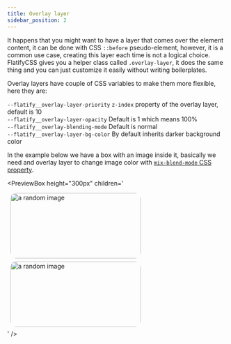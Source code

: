 ```yaml
---
title: Overlay layer
sidebar_position: 2
---
```



It happens that you might want to have a layer that comes over the element content, it can be done with CSS `::before` pseudo-element, however, it is a common use case, creating this layer each time is not a logical choice.  
FlatifyCSS gives you a helper class called `.overlay-layer`, it does the same thing and you can just customize it easily without writing boilerplates.

Overlay layers have couple of CSS variables to make them more flexible, here they are:

`--flatify__overlay-layer-priority` `z-index` property of the overlay layer, default is 10  
`--flatify__overlay-layer-opacity` Default is 1 which means 100%  
`--flatify__overlay-blending-mode` Default is normal  
`--flatify__overlay-layer-bg-color` By default inherits darker background color

In the example below we have a box with an image inside it, basically we need and overlay layer to change image color with [`mix-blend-mode` CSS property](https://developer.mozilla.org/en-US/docs/Web/CSS/mix-blend-mode).

<PreviewBox
	height="300px"
	children='<!DOCTYPE html>
<html lang="en">
	<head>
		<meta charset="UTF-8" />
		<meta http-equiv="X-UA-Compatible" content="IE=edge" />
		<meta name="viewport" content="width=device-width, initial-scale=1.0" />
		<link rel="stylesheet" href="https://raw.githack.com/amir2mi/FlatifyCSS/master/dist/css/flatify-min.css" />
		<title>Overlay layer</title>
        <style>
            .my-img-fx{
                overflow: hidden;
                width: 300px;
                height: 150px;
				margin: 0.5em;
                border-radius: 1em;
                --flatify__overlay-layer-bg-color: linear-gradient(to right, #2C5364, #203A43, #0F2027);
                --flatify__overlay-blending-mode: overlay;
            }
            .my-img-fx img{
                width: 100%;
                height: 100%;
                object-fit: cover;
            }
        </style>
    </head>
    <body class="flex-center">
    	<div class="my-img-fx flex-center">
    		<img src="https://picsum.photos/500/300" alt="a random image"/>
    	</div>
        <div class="my-img-fx flex-center overlay-layer">
    		<img src="https://picsum.photos/500/300" alt="a random image"/>
    	</div>
    </body>

</html>'
/>
